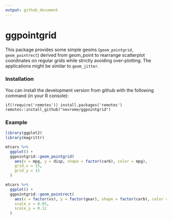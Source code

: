```yaml
---
output: github_document
---
```


<!-- README.md is generated from README.Rmd. Please edit that file -->

# ggpointgrid

This package provides some simple geoms (`geom_pointgrid`, `geom_pointrect`) derived from geom_point to rearrange scatterplot coordinates on regular grids while strictly avoiding over-plotting. The applications might be similar to `geom_jitter`.

### Installation

You can install the development version from github with the following command (in your R console):

```
if(!require('remotes')) install.packages('remotes')
remotes::install_github("nevrome/ggpointgrid")
```

### Example

```r
library(ggplot2)
library(magrittr)
```

```r
mtcars %>%
  ggplot() +
  ggpointgrid::geom_pointgrid(
    aes(x = mpg, y = disp, shape = factor(carb), color = mpg),
    grid_x = 15,
    grid_y = 15
  )

mtcars %>%
  ggplot() +
  ggpointgrid::geom_pointrect(
    aes(x = factor(vs), y = factor(gear), shape = factor(carb), color = mpg), 
    scale_x = 0.05, 
    scale_y = 0.12 
  )
```

